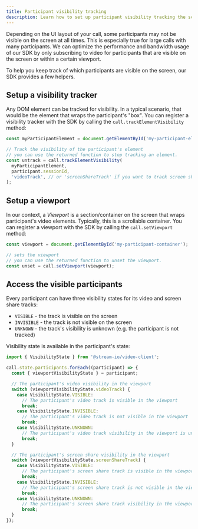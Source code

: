 ```yaml
---
title: Participant visibility tracking
description: Learn how to set up participant visibility tracking the screen.
---
```


Depending on the UI layout of your call, some participants may not be visible on the screen at all times.
This is especially true for large calls with many participants. We can optimize the performance and bandwidth usage of our SDK
by only subscribing to video for participants that are visible on the screen or within a certain viewport.

To help you keep track of which participants are visible on the screen, our SDK provides a few helpers.

## Setup a visibility tracker

Any DOM element can be tracked for visibility. In a typical scenario, that would be the element that wraps the participant's "box".
You can register a visibility tracker with the SDK by calling the `call.trackElementVisibility` method:

```js
const myParticipantElement = document.getElementById('my-participant-element');

// Track the visibility of the participant's element
// you can use the returned function to stop tracking an element.
const untrack = call.trackElementVisibility(
  myParticipantElement,
  participant.sessionId,
  'videoTrack', // or 'screenShareTrack' if you want to track screen share visibility
);
```

## Setup a viewport

In our context, a _Viewport_ is a section/container on the screen that wraps participant's video elements.
Typically, this is a scrollable container. You can register a viewport with the SDK by calling the `call.setViewport` method:

```js
const viewport = document.getElementById('my-participant-container');

// sets the viewport
// you can use the returned function to unset the viewport.
const unset = call.setViewport(viewport);
```

## Access the visible participants

Every participant can have three visibility states for its video and screen share tracks:

- `VISIBLE` - the track is visible on the screen
- `INVISIBLE` - the track is not visible on the screen
- `UNKNOWN` - the track's visibility is unknown (e.g. the participant is not tracked)

Visibility state is available in the participant's state:

```js
import { VisibilityState } from '@stream-io/video-client';

call.state.participants.forEach((participant) => {
  const { viewportVisibilityState } = participant;

  // The participant's video visibility in the viewport
  switch (viewportVisibilityState.videoTrack) {
    case VisibilityState.VISIBLE:
      // The participant's video track is visible in the viewport
      break;
    case VisibilityState.INVISIBLE:
      // The participant's video track is not visible in the viewport
      break;
    case VisibilityState.UNKNOWN:
      // The participant's video track visibility in the viewport is unknown
      break;
  }

  // The participant's screen share visibility in the viewport
  switch (viewportVisibilityState.screenShareTrack) {
    case VisibilityState.VISIBLE:
      // The participant's screen share track is visible in the viewport
      break;
    case VisibilityState.INVISIBLE:
      // The participant's screen share track is not visible in the viewport
      break;
    case VisibilityState.UNKNOWN:
      // The participant's screen share track visibility in the viewport is unknown
      break;
  }
});
```
